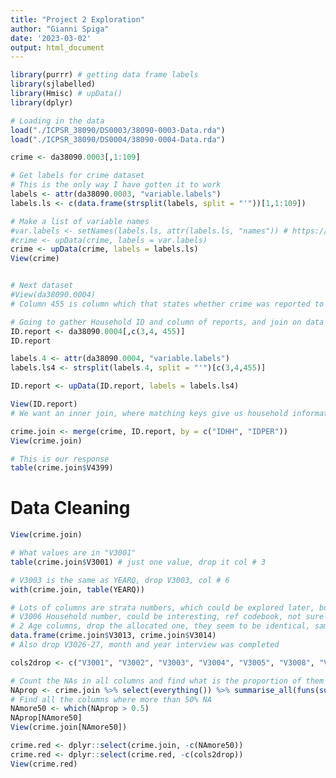 ```yaml
---
title: "Project 2 Exploration"
author: "Gianni Spiga"
date: '2023-03-02'
output: html_document
---
```


```r
library(purrr) # getting data frame labels
library(sjlabelled)
library(Hmisc) # upData()
library(dplyr)
```

```r
# Loading in the data 
load("./ICPSR_38090/DS0003/38090-0003-Data.rda")
load("./ICPSR_38090/DS0004/38090-0004-Data.rda")
```

```r
crime <- da38090.0003[,1:109]

# Get labels for crime dataset
# This is the only way I have gotten it to work
labels <- attr(da38090.0003, "variable.labels")
labels.ls <- c(data.frame(strsplit(labels, split = "'"))[1,1:109])

# Make a list of variable names
#var.labels <- setNames(labels.ls, attr(labels.ls, "names")) # https://stackoverflow.com/questions/7535412/create-a-numeric-vector-with-names-in-one-statement
#crime <- upData(crime, labels = var.labels)
crime <- upData(crime, labels = labels.ls)
View(crime)


# Next dataset
#View(da38090.0004)
# Column 455 is column which that states whether crime was reported to police or not

# Going to gather Household ID and column of reports, and join on data set 0003
ID.report <- da38090.0004[,c(3,4, 455)]
ID.report

labels.4 <- attr(da38090.0004, "variable.labels")
labels.ls4 <- strsplit(labels.4, split = "'")[c(3,4,455)]

ID.report <- upData(ID.report, labels = labels.ls4)

View(ID.report)
# We want an inner join, where matching keys give us household information and whether or not they reported

crime.join <- merge(crime, ID.report, by = c("IDHH", "IDPER"))
View(crime.join)

# This is our response
table(crime.join$V4399)
```

# Data Cleaning 

```r
View(crime.join)

# What values are in "V3001"
table(crime.join$V3001) # just one value, drop it col # 3

# V3003 is the same as YEARQ, drop V3003, col # 6
with(crime.join, table(YEARQ))

# Lots of columns are strata numbers, which could be explored later, but for the purpose of this analysis, will not include
# V3006 Household number, could be interesting, ref codebook, not sure how to interpret yet
# 2 Age columns, drop the allocated one, they seem to be identical, same with sex (v3018), hispanic origin ("V3024A")
data.frame(crime.join$V3013, crime.join$V3014)
# Also drop V3026-27, month and year interview was completed

cols2drop <- c("V3001", "V3002", "V3003", "V3004", "V3005", "V3008", "V3009", "V3010", "V3014", "V3018", "V3024A", "V3026", "V3027")

# Count the NAs in all columns and find what is the proportion of them to the entire data set
NAprop <- crime.join %>% select(everything()) %>% summarise_all(funs(sum(is.na(.)) / nrow(crime.join)))
# Find all the columns where more than 50% NA
NAmore50 <- which(NAprop > 0.5)
NAprop[NAmore50]
View(crime.join[NAmore50]) 

crime.red <- dplyr::select(crime.join, -c(NAmore50))
crime.red <- dplyr::select(crime.red, -c(cols2drop))
View(crime.red)
```

```r

```